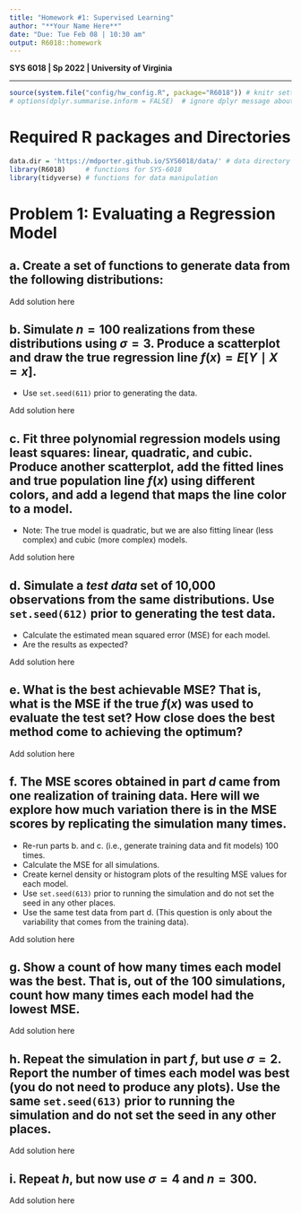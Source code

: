 ```yaml
---
title: "Homework #1: Supervised Learning" 
author: "**Your Name Here**"
date: "Due: Tue Feb 08 | 10:30 am"
output: R6018::homework
---
```


**SYS 6018 | Sp 2022 | University of Virginia**

------------------------------------------------------------------------

```r
source(system.file("config/hw_config.R", package="R6018")) # knitr settings
# options(dplyr.summarise.inform = FALSE)  # ignore dplyr message about grouping
```

# Required R packages and Directories

::: {.solution}
```r
data.dir = 'https://mdporter.github.io/SYS6018/data/' # data directory
library(R6018)     # functions for SYS-6018
library(tidyverse) # functions for data manipulation    
```
:::

# Problem 1: Evaluating a Regression Model 

## a. Create a set of functions to generate data from the following distributions:
\begin{align*}
X &\sim \mathcal{N}(0, 1) \\
Y &= -1 + .5X + .2X^2 + \epsilon \\
\epsilon &\sim \mathcal{N}(0,\, \sigma)
\end{align*}

::: {.solution}
Add solution here
:::


## b. Simulate $n=100$ realizations from these distributions using $\sigma=3$. Produce a scatterplot and draw the true regression line $f(x) = E[Y \mid X=x]$. 
- Use `set.seed(611)` prior to generating the data.

::: {.solution}
Add solution here
:::

## c. Fit three polynomial regression models using least squares: linear, quadratic, and cubic. Produce another scatterplot, add the fitted lines and true population line $f(x)$  using different colors, and add a legend that maps the line color to a model.
- Note: The true model is quadratic, but we are also fitting linear (less complex) and cubic (more complex) models. 

::: {.solution}
Add solution here
:::

## d. Simulate a *test data* set of 10,000 observations from the same distributions. Use `set.seed(612)` prior to generating the test data.   
- Calculate the estimated mean squared error (MSE) for each model. 
- Are the results as expected? 

::: {.solution}
Add solution here
:::

## e. What is the best achievable MSE? That is, what is the MSE if the true $f(x)$ was used to evaluate the test set? How close does the best method come to achieving the optimum? 

::: {.solution}
Add solution here
:::

## f. The MSE scores obtained in part *d* came from one realization of training data. Here will we explore how much variation there is in the MSE scores by replicating the simulation many times. 

- Re-run parts b. and c. (i.e., generate training data and fit models) 100 times.
- Calculate the MSE for all simulations. 
- Create kernel density or histogram plots of the resulting MSE values for each model. 
- Use `set.seed(613)` prior to running the simulation and do not set the seed in any other places.
- Use the same test data from part d. (This question is only about the variability that comes from the training data). 

::: {.solution}
Add solution here
:::

## g. Show a count of how many times each model was the best. That is, out of the 100 simulations, count how many times each model had the lowest MSE.

::: {.solution}
Add solution here
:::

## h. Repeat the simulation in part *f*, but use $\sigma=2$. Report the number of times each model was best (you do not need to produce any plots). Use the same `set.seed(613)` prior to running the simulation and do not set the seed in any other places.

::: {.solution}
Add solution here
:::


## i. Repeat *h*, but now use $\sigma=4$ and $n=300$. 

::: {.solution}
Add solution here
:::




